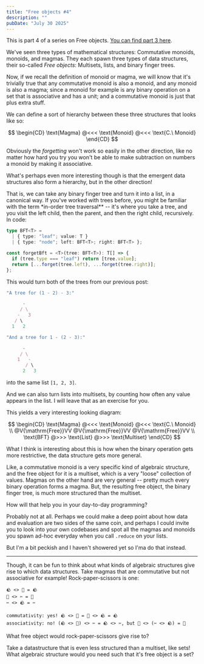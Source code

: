 ```yaml
---
title: "Free objects #4"
description: ""
pubDate: "July 30 2025"
---
```


This is part 4 of a series on Free objects.
[You can find part 3 here](/blog/2025-07-04-free-objects-3).

We've seen three types of mathematical structures: Commutative monoids, monoids, and magmas. They each spawn three types of data structures,
their so-called _Free objects_: Multisets, lists, and binary finger trees.

Now, if we recall the definition of monoid or magma, we will know that
it's trivially true that any commutative monoid is also a monoid, and any monoid is also a magma; since a monoid for example is any binary operation on a set that is associative and has a unit; and a commutative monoid is just
that plus extra stuff.

We can define a sort of hierarchy between these three
structures that looks like so:

$$
\begin{CD}
\text{Magma} @<<< \text{Monoid} @<<< \text{C.\ Monoid}
\end{CD}
$$

Obviously the _forgetting_ won't work so easily in the other direction, like
no matter how hard you try you won't be able to make subtraction
on numbers a monoid by making it associative.

What's perhaps even more interesting though is that the emergent
data structures also form a hierarchy, but in the other direction!

That is, we can take any binary finger tree and turn it into
a list, in a canonical way. If you've worked with trees before, you might
be familiar with the term \*in-order tree traversal\*\* -- it's where
you take a tree, and you visit the left child, then the parent, and then the right child, recursively. In code:

```ts
type BFT<T> =
  | { type: "leaf"; value: T }
  | { type: "node"; left: BFT<T>; right: BFT<T> };

const forgetBft = <T>(tree: BFT<T>): T[] => {
  if (tree.type === "leaf") return [tree.value];
  return [...forget(tree.left), ...forget(tree.right)];
};
```

This would turn both of the trees from our previous post:

```ts
"A tree for (1 - 2) - 3:"

      -
     / \
    -   3
   / \
  1   2

"And a tree for 1 - (2 - 3):"

      -
     / \
    1   -
       / \
      2   3
```

into the same list `[1, 2, 3]`.

And we can also turn lists into multisets, by counting how often
any value appears in the list. I will leave that as an exercise for you.

This yields a very interesting looking diagram:

$$
\begin{CD}
\text{Magma} @<<< \text{Monoid} @<<< \text{C.\ Monoid} \\
@V{\mathrm{Free}}VV @V{\mathrm{Free}}VV @V{\mathrm{Free}}VV \\
\text{BFT} @>>> \text{List} @>>> \text{Multiset}
\end{CD}
$$

What I think is interesting about this is how when the binary
operation gets more restrictive, the data structure gets
more general.

Like, a commutative monoid is a very specific kind of algebraic structure, and the free object for it is a multiset, which is a very "loose"
collection of values. Magmas on the other hand are very general --
pretty much every binary operation forms a magma. But, the resulting
free object, the binary finger tree, is much more structured than
the multiset.

How will that help you in your day-to-day programming?

Probably not at all. Perhaps we could make a deep point about how
data and evaluation are two sides of the same coin, and perhaps I
could invite you to look into your own codebases and spot all the magmas
and monoids you spawn ad-hoc everyday when you call `.reduce` on
your lists.

But I'm a bit peckish and I haven't showered yet so I'ma do that
instead.

---

Though, it can be fun to think about what kinds of algebraic
structures give rise to which data structures. Take magmas that
are commutative but not associative for example! Rock-paper-scissors
is one:

```
🪨 <> 📄 = 🪨
📄 <> ✂️ = 📄
✂️ <> 🪨 = ✂️

commutativity: yes! 🪨 <> 📄 = 📄 <> 🪨 = 🪨
associativity: no! (🪨 <> 📄) <> ✂️ = 🪨 <> ✂️, but 📄 <> (✂️ <> 🪨) = 📄
```

What free object would rock-paper-scissors give rise to?

Take a datastructure that is even less structured than a multiset,
like sets! What algebraic structure would you need such that it's
free object is a set?
